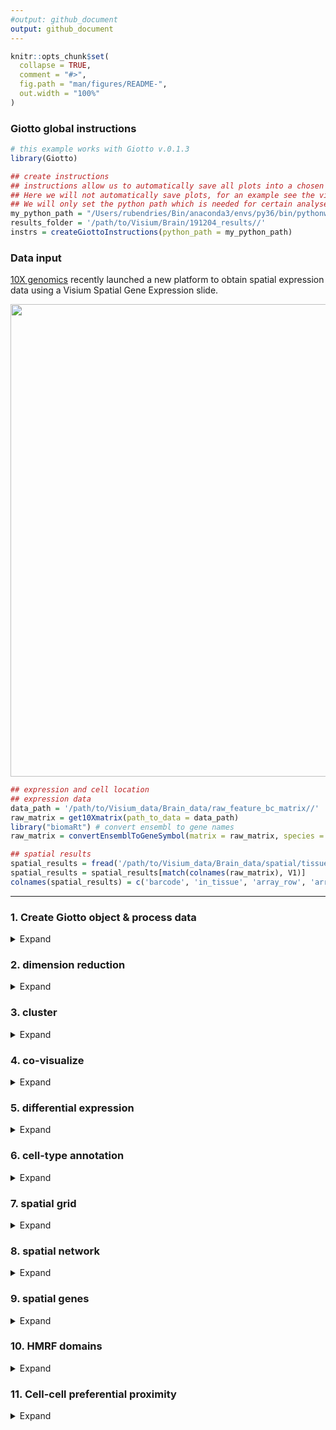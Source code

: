 ```yaml
---
#output: github_document
output: github_document
---
```


<!-- mouse_cortex_1_simple.md is generated from mouse_cortex_1_simple.Rmd Please edit that file -->


```r
knitr::opts_chunk$set(
  collapse = TRUE,
  comment = "#>",
  fig.path = "man/figures/README-",
  out.width = "100%"
)
```

### Giotto global instructions
```r
# this example works with Giotto v.0.1.3
library(Giotto)

## create instructions
## instructions allow us to automatically save all plots into a chosen results folder
## Here we will not automatically save plots, for an example see the visium kidney dataset
## We will only set the python path which is needed for certain analyses
my_python_path = "/Users/rubendries/Bin/anaconda3/envs/py36/bin/pythonw"
results_folder = '/path/to/Visium/Brain/191204_results//'
instrs = createGiottoInstructions(python_path = my_python_path)

```

### Data input

[10X genomics](https://www.10xgenomics.com/spatial-transcriptomics/) recently launched a new platform to obtain spatial expression data using a Visium Spatial Gene Expression slide.
  
![](./visium_technology.png){width=20cm} 

```r
## expression and cell location
## expression data
data_path = '/path/to/Visium_data/Brain_data/raw_feature_bc_matrix//'
raw_matrix = get10Xmatrix(path_to_data = data_path)
library("biomaRt") # convert ensembl to gene names
raw_matrix = convertEnsemblToGeneSymbol(matrix = raw_matrix, species = 'mouse')

## spatial results
spatial_results = fread('/path/to/Visium_data/Brain_data/spatial/tissue_positions_list.csv')
spatial_results = spatial_results[match(colnames(raw_matrix), V1)]
colnames(spatial_results) = c('barcode', 'in_tissue', 'array_row', 'array_col', 'col_pxl', 'row_pxl')
```

***



### 1. Create Giotto object & process data
<details>
  <summary>Expand</summary>
  \ 
 
```r
## create
## we need to reverse the column pixel column (col_pxl) to get the same .jpg image as provided by 10X
visium_brain <- createGiottoObject(raw_exprs = raw_matrix,
                                    spatial_locs = spatial_results[,.(row_pxl,-col_pxl)],
                                    instructions = instrs,
                                    cell_metadata = spatial_results[,.(in_tissue, array_row, array_col)])

## check metadata
pDataDT(visium_brain)

## compare in tissue with provided jpg
spatPlot2D(gobject = visium_brain,  point_size = 2,
           cell_color = 'in_tissue', cell_color_code = c('0' = 'lightgrey', '1' = 'blue'))

## subset on spots that were covered by brain tissue
metadata = pDataDT(visium_brain)
in_tissue_barcodes = metadata[in_tissue == 1]$cell_ID
visium_brain = subsetGiotto(visium_brain, cell_ids = in_tissue_barcodes)

## filter genes and cells
visium_brain <- filterGiotto(gobject = visium_brain,
                              expression_threshold = 1,
                              gene_det_in_min_cells = 50,
                              min_det_genes_per_cell = 1000,
                              expression_values = c('raw'),
                              verbose = T)

## normalize
visium_brain <- normalizeGiotto(gobject = visium_brain, scalefactor = 6000, verbose = T)

## add gene & cell statistics
visium_brain <- addStatistics(gobject = visium_brain)

## visualize
# location of spots
spatPlot2D(gobject = visium_brain,  point_size = 2)

# number of genes per spot
spatPlot2D(gobject = visium_brain, cell_color = 'nr_genes', color_as_factor = F,  point_size = 2)

```
  
High resolution png from original tissue.  
![](./mouse_brain_highres.png){width=8cm} 

Spots labeled according to whether they were covered by tissue or not:  
![](./figures/1_in_tissue.png){width=8cm} 

Spots after subsetting and filtering:  
![](./figures/1_spatial_locations.png){width=8cm} 

Overlay with number of genes detected per spot:    
![](./figures/1_nr_genes.png){width=8cm} 



</details>

### 2. dimension reduction

<details>
  <summary>Expand</summary>
  \ 
 
```r
## highly variable genes (HVG)
visium_brain <- calculateHVG(gobject = visium_brain)

## select genes based on HVG and gene statistics, both found in gene metadata
gene_metadata = fDataDT(visium_brain)
featgenes = gene_metadata[hvg == 'yes' & perc_cells > 3 & mean_expr_det > 0.4]$gene_ID

## run PCA on expression values (default)
visium_brain <- runPCA(gobject = visium_brain, genes_to_use = featgenes, scale_unit = F)
# significant PCs
signPCA(visium_brain, genes_to_use = featgenes, scale_unit = F)
# plot PCA
plotPCA(gobject = visium_brain)

## run UMAP 
visium_brain <- runUMAP(visium_brain, dimensions_to_use = 1:10)
plotUMAP(gobject = visium_brain)

## run tSNE
visium_brain <- runtSNE(visium_brain, dimensions_to_use = 1:10)
plotTSNE(gobject = visium_brain)


```

highly variable genes:  
![](./figures/2_HVGplot.png){width=16cm} 

screeplot to determine number of Principal Components to keep:  
![](./figures/2_screeplot.png){width=16cm} 

PCA:  
![](./figures/2_PCA_reduction.png){width=16cm} 

UMAP:  
![](./figures/2_UMAP_reduction.png){width=16cm} 

tSNE:  
![](./figures/2_tSNE_reduction.png){width=16cm} 
***

</details>

### 3. cluster

<details>
  <summary>Expand</summary>
  \ 
  
```r
## sNN network (default)
visium_brain <- createNearestNetwork(gobject = visium_brain, dimensions_to_use = 1:10, k = 15)

## Leiden clustering
visium_brain <- doLeidenCluster(gobject = visium_brain, resolution = 0.4, n_iterations = 1000)

# default cluster result name from doLeidenCluster = 'leiden_clus'
plotUMAP(gobject = visium_brain, cell_color = 'leiden_clus', show_NN_network = T, point_size = 2)
```

Leiden clustering:  
![](./figures/3_UMAP_leiden.png){width=16cm} 

***

</details>


### 4. co-visualize ####
<details>
  <summary>Expand</summary>
  \ 
  
```r
# leiden clustering results
spatDimPlot(gobject = visium_brain, cell_color = 'leiden_clus',
            dim_point_size = 1.5, spat_point_size = 1.5)

# number of genes detected per spot
spatDimPlot(gobject = visium_brain, cell_color = 'nr_genes', color_as_factor = F,
            dim_point_size = 1.5, spat_point_size = 1.5)

```

Co-visualzation:
![](./figures/4_covis_leiden.png){width=16cm} 

Co-visualzation overlaid with number of genes detected:  
![](./figures/4_nr_genes.png){width=16cm} 

***

</details>


### 5. differential expression ####

<details>
  <summary>Expand</summary>
  \
  
```r
## gini ##
## ---- ##
gini_markers_subclusters = findMarkers_one_vs_all(gobject = visium_brain,
                                                  method = 'gini',
                                                  expression_values = 'normalized',
                                                  cluster_column = 'leiden_clus',
                                                  min_genes = 20,
                                                  min_expr_gini_score = 0.5,
                                                  min_det_gini_score = 0.5)

# violinplot
topgenes_gini = gini_markers_subclusters[, head(.SD, 1), by = 'cluster']$genes
violinPlot(visium_brain, genes = unique(topgenes_gini), cluster_column = 'leiden_clus',
           strip_text = 8, strip_position = 'right')

# cluster heatmap
topgenes_gini = gini_markers_subclusters[, head(.SD, 2), by = 'cluster']$genes
my_cluster_order = c(5, 13, 7, 2, 1, 10, 14, 6, 12, 9, 3, 4 , 8, 11, 15)
plotMetaDataHeatmap(visium_brain, selected_genes = topgenes_gini, custom_cluster_order = my_cluster_order,
                    metadata_cols = c('leiden_clus'), x_text_size = 10, y_text_size = 10)

# umap plots
dimGenePlot2D(visium_brain, expression_values = 'scaled',
              genes = gini_markers_subclusters[, head(.SD, 1), by = 'cluster']$genes,
              cow_n_col = 3, point_size = 1,
              genes_high_color = 'red', genes_mid_color = 'white', genes_low_color = 'darkblue', midpoint = 0)



## scran ##
## ----- ##
scran_markers_subclusters = findMarkers_one_vs_all(gobject = visium_brain,
                                                   method = 'scran',
                                                   expression_values = 'normalized',
                                                   cluster_column = 'leiden_clus')

# violinplot
topgenes_scran = scran_markers_subclusters[, head(.SD, 1), by = 'cluster']$genes
violinPlot(visium_brain, genes = unique(topgenes_scran), cluster_column = 'leiden_clus',
           strip_text = 8, strip_position = 'right')

# cluster heatmap
topgenes_scran = scran_markers_subclusters[, head(.SD, 2), by = 'cluster']$genes
plotMetaDataHeatmap(visium_brain, selected_genes = topgenes_scran, custom_cluster_order = my_cluster_order,
                    metadata_cols = c('leiden_clus'))

# umap plots
dimGenePlot2D(visium_brain, expression_values = 'scaled',
              genes = scran_markers_subclusters[, head(.SD, 1), by = 'cluster']$genes,
              cow_n_col = 3, point_size = 1,
              genes_high_color = 'red', genes_mid_color = 'white', genes_low_color = 'darkblue', midpoint = 0)


```

Gini:
- violinplot:
![](./figures/5_violinplot_gini.png){width=16cm} 

- Heatmap clusters:
![](./figures/5_metaheatmap_gini.png){width=16cm} 

- UMAPs:
![](./figures/5_gini_umap.png){width=16cm} 

Scran:
- violinplot:
![](./figures/5_violinplot_scran.png){width=16cm} 

- Heatmap clusters:
![](./figures/5_metaheatmap_scran.png){width=16cm} 

- UMAPs:
![](./figures/5_scran_umap.png){width=16cm} 

***

</details>


### 6. cell-type annotation

<details>
  <summary>Expand</summary>
  \
  

Visium spatial transcriptomics does not provide single-cell resolution, making cell type annotation a harder problem. Giotto provides 3 ways to calculate enrichment of specific cell-type signature gene list:    
- PAGE  
- rank  
- hypergeometric test  

To generate the cell-type specific gene lists for the mouse brain data we used cell-type specific gene sets as identified in [Zeisel, A. et al. Molecular Architecture of the Mouse Nervous System](https://www.mousebrain.org)

![](./clusters_Zeisel.png){width=20cm}  

```r

# known markers for different mouse brain cell types:
# Zeisel, A. et al. Molecular Architecture of the Mouse Nervous System. Cell 174, 999-1014.e22 (2018).

## cell type signatures ##
## combination of all marker genes identified in Zeisel et al
brain_sc_markers = fread('/path/to/Visium_data/Brain_data/sig_matrix.txt')
sig_matrix = as.matrix(brain_sc_markers[,-1]); rownames(sig_matrix) = brain_sc_markers$Event
  
## enrichment tests 
visium_brain = createSpatialEnrich(visium_brain, sign_matrix = sig_matrix, enrich_method = 'PAGE') #default = 'PAGE'

## heatmap of enrichment versus annotation (e.g. clustering result)
value_columns = colnames(sig_matrix)
meta_columns = c('leiden_clus')
plotMetaDataCellsHeatmap(gobject = visium_brain,
                         metadata_cols = 'leiden_clus',
                         value_cols = value_columns,
                         spat_enr_names = 'PAGE',x_text_size = 8, y_text_size = 8)



## spatial enrichment results for all signatures ##
value_columns = colnames(sig_matrix)[1:10]
spatCellPlot(gobject = visium_brain, spat_enr_names = 'PAGE',
             cell_annotation_values = value_columns,
             cow_n_col = 4,coord_fix_ratio = NULL, point_size = 0.75)

value_columns = colnames(sig_matrix)[11:20]
spatCellPlot(gobject = visium_brain, spat_enr_names = 'PAGE',
             cell_annotation_values = value_columns,
             cow_n_col = 4,coord_fix_ratio = NULL, point_size = 0.75)


## spatial and dimension reduction visualization with dimPlot2D ##
spatDimCellPlot(gobject = visium_brain, spat_enr_names = 'PAGE',
                cell_annotation_values = c('Cortex_hippocampus', 'Granule_neurons', 'di_mesencephalon_1', 'Oligo_dendrocyte', 'Vascular'),
                cow_n_col = 1, spat_point_size = 1, plot_alignment = 'horizontal')


## visualize individual spatial enrichments
spatDimPlot(gobject = visium_brain,
            spat_enr_names = 'PAGE',
            cell_color = 'Cortex_hippocampus', color_as_factor = F,
            spat_show_legend = T, dim_show_legend = T,
            gradient_midpoint = 0, 
            dim_point_size = 1.5, spat_point_size = 1.5)

spatDimPlot(gobject = visium_brain,
            spat_enr_names = 'PAGE',
            cell_color = 'Granule_neurons', color_as_factor = F,
            spat_show_legend = T, dim_show_legend = T,
            gradient_midpoint = 0, 
            dim_point_size = 1.5, spat_point_size = 1.5

```

Heatmap:  

![](./figures/6_heatmap_PAGE.png){width=16cm} 
  

Spatial enrichment plots for all cell types/clusters:  

![](./figures/6_PAGE_spatplot_1_10.png){width=16cm} 

![](./figures/6_PAGE_spatplot_11_20.png){width=16cm} 


Co-visualization for selected subset:   

![](./figures/6_PAGE_spatdimplot.png){width=16cm} 
  
 
 
Cortex hippocampus specific plot:   
![](./figures/6_PAGE_spatdimplot_cortex_hc.png){width=16cm} 


Dentate gyrus specific plot:   
![](./figures/6_PAGE_spatdimplot_gc.png){width=16cm} 

***

</details>


### 7. spatial grid ####

<details>
  <summary>Expand</summary>
  \
  
```r
# create spatial grid
visium_brain <- createSpatialGrid(gobject = visium_brain,
                                   sdimx_stepsize = 400,
                                   sdimy_stepsize = 400,
                                   minimum_padding = 0)
spatPlot(visium_brain, cell_color = 'leiden_clus', show_grid = T,
         grid_color = 'red', spatial_grid_name = 'spatial_grid')


### spatial patterns ###
pattern_osm = detectSpatialPatterns(gobject = visium_brain, 
                                    spatial_grid_name = 'spatial_grid',
                                    min_cells_per_grid = 3, 
                                    scale_unit = T, 
                                    PC_zscore = 0.5, 
                                    show_plot = T)

# dimension 1
PC_dim = 1
showPattern2D(visium_brain, pattern_osm, dimension = PC_dim, point_size = 4)
showPatternGenes(visium_brain, pattern_osm, dimension = PC_dim)

# dimension 2
PC_dim = 2
showPattern2D(visium_brain, pattern_osm, dimension = PC_dim, point_size = 4)
showPatternGenes(visium_brain, pattern_osm, dimension = PC_dim)

# dimension 3
PC_dim = 3
showPattern2D(visium_brain, pattern_osm, dimension = PC_dim, point_size = 4)
showPatternGenes(visium_brain, pattern_osm, dimension = PC_dim)

view_pattern_genes = selectPatternGenes(pattern_osm, return_top_selection = TRUE)

```

![](./figures/7_grid.png){width=16cm} 

Dimension 1:
![](./figures/7_pattern1_PCA.png){width=16cm} 
![](./figures/7_pattern1_genes.png){width=16cm} 

Dimension 2:
![](./figures/7_pattern2_PCA.png){width=16cm} 

![](./figures/7_pattern2_genes.png){width=16cm} 


Dimension 2:
![](./figures/7_pattern3_PCA.png){width=16cm} 

![](./figures/7_pattern3_genes.png){width=16cm} 


***  

</details>



### 8. spatial network ####

<details>
  <summary>Expand</summary>
  \
  
```r
# create spatial network
visium_brain <- createSpatialNetwork(gobject = visium_brain, k = 5, maximum_distance = 400)
spatPlot(gobject = visium_brain, show_network = T, point_size = 1,
         network_color = 'blue', spatial_network_name = 'spatial_network'))

```

![](./figures/8_spatial_network_k5.png){width=16cm} 

***  

</details>



### 9. spatial genes ####

<details>
  <summary>Expand</summary>
  \
  
```r
## kmeans binarization
kmtest = binGetSpatialGenes(visium_brain, bin_method = 'kmeans',
                            do_fisher_test = T, community_expectation = 5,
                            spatial_network_name = 'spatial_network', verbose = T)
spatGenePlot(visium_brain, expression_values = 'scaled',
             genes = kmtest$genes[1:6], cow_n_col = 2, point_size = 1,
             genes_high_color = 'red', genes_mid_color = 'white', genes_low_color = 'darkblue', midpoint = 0)

## rank binarization
ranktest = binGetSpatialGenes(visium_brain, bin_method = 'rank',
                              do_fisher_test = T, community_expectation = 5,
                              spatial_network_name = 'spatial_network', verbose = T)
spatGenePlot(visium_brain, expression_values = 'scaled',
             genes = ranktest$genes[1:6], cow_n_col = 2, point_size = 1,
             genes_high_color = 'red', genes_mid_color = 'white', genes_low_color = 'darkblue', midpoint = 0)

## distance
spatial_genes = calculate_spatial_genes_python(gobject = visium_brain,
                                               expression_values = 'scaled',
                                               rbp_p=0.99, examine_top=0.1)
spatGenePlot(visium_brain, expression_values = 'scaled',
             genes = spatial_genes$genes[1:6], cow_n_col = 2, point_size = 1,
             genes_high_color = 'red', genes_mid_color = 'white', genes_low_color = 'darkblue', midpoint = 0)


```

Spatial genes:
- kmeans 
![](./figures/9_spatial_genes_km.png){width=16cm}  

- rank
![](./figures/9_spatial_genes_rank.png){width=16cm}  

- distance  
![](./figures/9_spatial_genes.png){width=16cm} 

***

</details>


### 10. HMRF domains ####

<details>
  <summary>Expand</summary>
  \

```r
# spatial genes
my_spatial_genes <- spatial_genes[1:100]$genes

# do HMRF with different betas
hmrf_folder = paste0(results_folder,'/','11_HMRF/')
if(!file.exists(hmrf_folder)) dir.create(hmrf_folder, recursive = T)

HMRF_spatial_genes = doHMRF(gobject = visium_brain, expression_values = 'scaled',
                            spatial_genes = my_spatial_genes,
                            k = 12,
                            betas = c(0, 0.5, 6), 
                            output_folder = paste0(hmrf_folder, '/', 'Spatial_genes/SG_topgenes_k12_scaled'))

## view results of HMRF
for(i in seq(0, 3, by = 0.5)) {
  viewHMRFresults2D(gobject = visium_brain,
                    HMRFoutput = HMRF_spatial_genes,
                    k = 12, betas_to_view = i,
                    point_size = 2)
}


## alternative way to add all HMRF results 
#results = writeHMRFresults(gobject = ST_test,
#                           HMRFoutput = HMRF_spatial_genes,
#                           k = 12, betas_to_view = seq(0, 3, by = 0.5))
#ST_test = addCellMetadata(ST_test, new_metadata = results, by_column = T, column_cell_ID = 'cell_ID')


## add HMRF of interest to giotto object
visium_brain = addHMRF(gobject = visium_brain,
                        HMRFoutput = HMRF_spatial_genes,
                        k = 12, betas_to_add = c(0, 0.5),
                        hmrf_name = 'HMRF')

## visualize
# b = 0
spatPlot(gobject = visium_brain, cell_color = 'HMRF_k12_b.0', point_size = 2)

# b = 0.5
spatPlot(gobject = visium_brain, cell_color = 'HMRF_k12_b.0.5', point_size = 2)

```

HMRF:  
b = 0  
![](./figures/10_HMRF_k12_b.0.png){width=16cm} 

b = 0.5 results in smoother spatial domains:    
![](./figures/10_HMRF_k12_b.0.5.png){width=16cm} 

***

</details>



### 11. Cell-cell preferential proximity 

<details>
  <summary>Expand</summary>
  \

![cell-cell](./cell_cell_neighbors.png){width=12cm}  

```r
## calculate frequently seen proximities
cell_proximities = cellProximityEnrichment(gobject = visium_brain,
                                           cluster_column = 'leiden_clus',
                                           spatial_network_name = 'spatial_network',
                                           number_of_simulations = 1000)

## barplot
cellProximityBarplot(gobject = visium_brain, CPscore = cell_proximities, min_orig_ints = 5, min_sim_ints = 5)

## heatmap
cellProximityHeatmap(gobject = visium_brain, CPscore = cell_proximities, order_cell_types = T, scale = T,
                     color_breaks = c(-1.5, 0, 1.5), color_names = c('blue', 'white', 'red'))
## network
cellProximityNetwork(gobject = visium_brain, CPscore = cell_proximities, remove_self_edges = T, only_show_enrichment_edges = F)

## visualization
spec_interaction = "5--13"
cellProximitySpatPlot2D(gobject = visium_brain,
                        interaction_name = spec_interaction, cell_color_code = c('5' = 'orange', '13' = 'blue'),
                        cluster_column = 'leiden_clus', show_network = T,
                        cell_color = 'leiden_clus', coord_fix_ratio = 0.5,
                        point_size_select = 1.5, point_size_other = 1)


```
barplot:  
![](./figures/11_barplot_cell_cell_enrichment.png){width=16cm} 

heatmap:  
![](./figures/11_heatmap_cell_cell_enrichment.png){width=16cm} 


network:  
![](./figures/11_network_cell_cell_enrichment.png){width=16cm} 

selected enrichment:  
![](./figures/11_selected_enrichment.png){width=16cm} 


***

</details>



